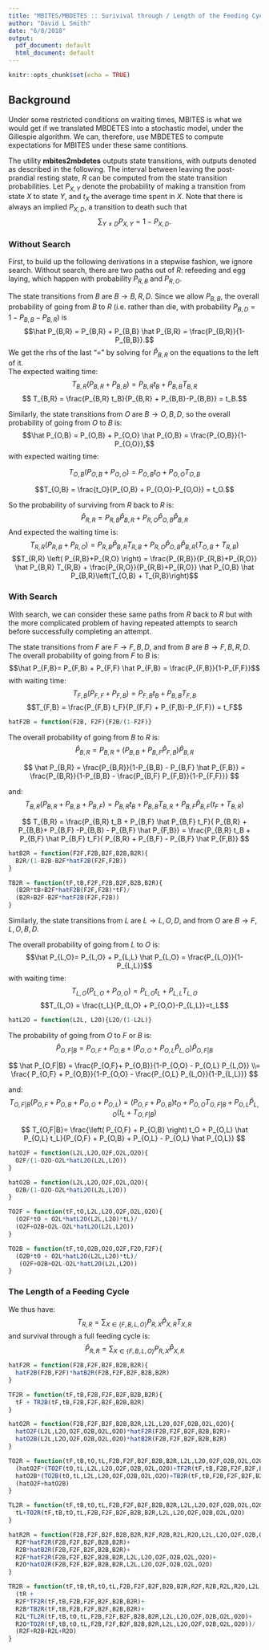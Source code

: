 ```yaml
---
title: "MBITES/MBDETES :: Surivival through / Length of the Feeding Cycle"
author: "David L Smith"
date: "6/8/2018"
output:
  pdf_document: default
  html_document: default
---
```


```r
knitr::opts_chunk$set(echo = TRUE)
```

## Background

Under some restricted conditions on waiting times, MBITES is what we would get if we translated MBDETES into a stochastic model, under the Gillespie algorithm. We can, therefore, use MBDETES to compute expectations for MBITES under these same contitions. 

The utility **mbites2mbdetes** outputs state transitions, with outputs denoted as described in the following. The interval between leaving the post-prandial resting state, $R$ can be computed from the state transition probabilities. Let $P_{X,Y}$ denote the probability of making a transition from state $X$ to state $Y$, and $t_{X}$ the average time spent in $X$. Note that there is always an implied $P_{X,D}$, a transition to death such that $$\sum_{Y\neq D}P_{X,Y} =1-P_{X,D}.$$ 

### Without Search 

First, to build up the following derivations in a stepwise fashion, we ignore search. Without search, there are two paths out of $R$: refeeding and egg laying, which happen with probability $P_{R,B}$ and $P_{R,O}$. 

The state transitions from $B$ are $B\rightarrow {B,R,D}$. Since we allow $P_{B,B}$, the overall probability of going from $B$ to $R$ (i.e. rather than die, with probability $P_{B,D} = 1-P_{B,B}-P_{B,R}$) is 
$$\hat P_{B,R} = P_{B,R} + P_{B,B} \hat P_{B,R} = \frac{P_{B,R}}{1-P_{B,B}}.$$ We get the rhs of the last "=" by solving for $\hat P_{B,R}$ on the equations to the left of it.  
The  expected waiting time: 
$$T_{B,R}\left( P_{B,R} + P_{B,B} \right) = P_{B,R} t_B + P_{B,B} T_{B,R} $$ 
$$ T_{B,R} = \frac{P_{B,R} t_B}{P_{B,R} + P_{B,B}-P_{B,B}} = t_B.$$

Similarly, the state transitions from $O$ are $B\rightarrow {O,B,D}$, so the overall probability of going from $O$ to $B$ is: 
$$\hat P_{O,B} = P_{O,B} + P_{O,O} \hat P_{O,B} = \frac{P_{O,B}}{1-P_{O,O}},$$ 
with expected waiting time: 

$$T_{O,B} \left(P_{O,B} + P_{O,O}\right) = P_{O,B} t_O + P_{O,O} T_{O,B}$$

$$T_{O,B} = \frac{t_O}{P_{O,B} + P_{O,O}-P_{O,O}} = t_O.$$

So the probability of surviving from $R$ back to $R$ is:
$$\hat P_{R,R} = P_{R,B} \hat P_{B,R} + P_{R,O} \hat P_{O,B} \hat P_{B,R}$$
And expected the waiting time is:
$$T_{R,R} \left( P_{R,B}+P_{R,O} \right) = P_{R,B} \hat P_{B,R} T_{R,B} + P_{R,O} \hat P_{O,B} \hat P_{B,R}\left(T_{O,B} +  T_{R,B}\right)$$
$$T_{R,R} \left( P_{R,B}+P_{R,O} \right) = \frac{P_{R,B}}{P_{R,B}+P_{R,O}} \hat P_{B,R} T_{R,B} + \frac{P_{R,O}}{P_{R,B}+P_{R,O}} \hat P_{O,B} \hat P_{B,R}\left(T_{O,B} +  T_{R,B}\right)$$

### With Search

With search, we can consider these same paths from $R$ back to $R$ but with the more complicated problem of having repeated attempts to search before successfully completing an attempt. 

The state transitions from $F$ are  $F\rightarrow {F,B,D}$, and from $B$ are $B\rightarrow {F,B,R,D}$. The overall probability of going from $F$ to $B$ is: 
$$\hat P_{F,B}= P_{F,B} + P_{F,F} \hat P_{F,B} = \frac{P_{F,B}}{1-P_{F,F}}$$
with waiting time: 
$$T_{F,B} \left(P_{F,F} + P_{F,B}\right) = P_{F,B} t_B + P_{B,B} T_{F,B}$$
$$T_{F,B} = \frac{P_{F,B} t_F}{P_{F,F} + P_{F,B}-P_{F,F}} = t_F$$ 

```r
hatF2B = function(F2B, F2F){F2B/(1-F2F)}
```

The overall probability of going from $B$ to $R$ is: 
$$\hat P_{B,R} = P_{B,R} + \left(P_{B,B} + P_{B,F} \hat P_{F,B} \right) \hat P_{B,R}$$

$$ \hat P_{B,R} = \frac{P_{B,R}}{1-P_{B,B} - P_{B,F} \hat P_{F,B}} = \frac{P_{B,R}}{1-P_{B,B} - \frac{P_{B,F} P_{F,B}}{1-P_{F,F}}} $$

and: 
$$ 
T_{B,R} \left( P_{B,R} + P_{B,B}+ P_{B,F} \right)= P_{B,R} t_B + P_{B,B} T_{B,R} + P_{B,F} \hat P_{B,F} \left(t_F +  T_{B,R} \right) 
$$


$$
T_{B,R} = \frac{P_{B,R}  t_B + P_{B,F} \hat P_{B,F} t_F}{ P_{B,R} + P_{B,B}+ P_{B,F} -P_{B,B} - P_{B,F} \hat P_{F,B}} =  \frac{P_{B,R}  t_B + P_{B,F} \hat P_{B,F} t_F}{ P_{B,R} + P_{B,F}  - P_{B,F} \hat P_{F,B}}
$$




```r
hatB2R = function(F2F,F2B,B2F,B2B,B2R){
  B2R/(1-B2B-B2F*hatF2B(F2F,F2B))
}

TB2R = function(tF,tB,F2F,F2B,B2F,B2B,B2R){
  (B2R*tB+B2F*hatF2B(F2F,F2B)*tF)/
  (B2R+B2F-B2F*hatF2B(F2F,F2B))
}
```


Similarly, the state transitions from $L$ are  $L \rightarrow {L,O,D}$, and from $O$ are $B\rightarrow {F,L,O,B,D}$.

The overall probability of going from $L$ to $O$ is:
$$\hat P_{L,O}= P_{L,O} + P_{L,L} \hat P_{L,O} = \frac{P_{L,O}}{1-P_{L,L}}$$
with waiting time: 
$$T_{L,O} \left(P_{L,O} + P_{O,O}\right)  = P_{L,O}t_L + P_{L,L} T_{L,O} $$ 
$$T_{L,O} = \frac{t_L}{P_{L,O} + P_{O,O}-P_{L,L}}=t_L$$

```r
hatL2O = function(L2L, L2O){L2O/(1-L2L)}
```

The probability of going from $O$ to $F$ or $B$ is:
$$\hat P_{O,F|B} = P_{O,F} + P_{O,B} + \left(P_{O,O} + P_{O,L} \hat P_{L,O} \right) \hat P_{O,F|B} $$



$$ \hat P_{O,F|B} = \frac{P_{O,F}+ P_{O,B}}{1-P_{O,O} - P_{O,L} P_{L,O}} \\= \frac{ P_{O,F} + P_{O,B}}{1-P_{O,O} -  \frac{P_{O,L} P_{L,O}}{1-P_{L,L}}} $$

and: 
$$ T_{O,F|B} \left( P_{O,F} + P_{O,B} + P_{O,O} + P_{O,L}\right) = \left( P_{O,F} + P_{O,B} \right) t_O + P_{O,O} T_{O,F|B} + P_{O,L} \hat P_{L,O} \left(t_L + T_{O,F|B} \right)$$

$$ T_{O,F|B}= \frac{\left( P_{O,F} + P_{O,B} \right) t_O + P_{O,L} \hat P_{O,L} t_L}{P_{O,F} + P_{O,B}  + P_{O,L} - P_{O,L} \hat P_{O,L}}
$$

```r
hatO2F = function(L2L,L2O,O2F,O2L,O2O){
  O2F/(1-O2O-O2L*hatL2O(L2L,L2O))
}

hatO2B = function(L2L,L2O,O2F,O2L,O2O){
  O2B/(1-O2O-O2L*hatL2O(L2L,L2O))
}

TO2F = function(tF,tO,L2L,L2O,O2F,O2L,O2O){
  (O2F*tO + O2L*hatL2O(L2L,L2O)*tL)/
  (O2F+O2B+O2L-O2L*hatL2O(L2L,L2O))
}

TO2B = function(tF,tO,O2B,O2O,O2F,F2O,F2F){
  (O2B*tO + O2L*hatL2O(L2L,L2O)*tL)/
   (O2F+O2B+O2L-O2L*hatL2O(L2L,L2O))
}
```

### The Length of a Feeding Cycle

We thus have: 
$$T_{R,R} = \sum_{X \in \left\{F,B,L,O\right\}} P_{R,X} \hat P_{X,R} T_{X,R} $$
and survival through a full feeding cycle is: 
$$\hat P_{R,R} = \sum_{X \in \left\{F,B,L,O\right\}} P_{R,X} \hat P_{X,R}$$

```r

hatF2R = function(F2B,F2F,B2F,B2B,B2R){
  hatF2B(F2B,F2F)*hatB2R(F2B,F2F,B2F,B2B,B2R)
} 

TF2R = function(tF,tB,F2B,F2F,B2F,B2B,B2R){
  tF + TR2B(tF,tB,F2B,F2F,B2F,B2B,B2R)
}

hatO2R = function(F2B,F2F,B2F,B2B,B2R,L2L,L2O,O2F,O2B,O2L,O2O){
  hatO2F(L2L,L2O,O2F,O2B,O2L,O2O)*hatF2R(F2B,F2F,B2F,B2B,B2R)+ 
  hatO2B(L2L,L2O,O2F,O2B,O2L,O2O)*hatB2R(F2B,F2F,B2F,B2B,B2R)
}

TO2R = function(tF,tB,tO,tL,F2B,F2F,B2F,B2B,B2R,L2L,L2O,O2F,O2B,O2L,O2O){
  (hatO2F*(TO2F(tO,tL,L2L,L2O,O2F,O2B,O2L,O2O)+TF2R(tF,tB,F2B,F2F,B2F,B2B,B2R))+ 
  hatO2B*(TO2B(tO,tL,L2L,L2O,O2F,O2B,O2L,O2O)+TB2R(tF,tB,F2B,F2F,B2F,B2B,B2R)))/
  (hatO2F+hatO2B)
}

TL2R = function(tF,tB,tO,tL,F2B,F2F,B2F,B2B,B2R,L2L,L2O,O2F,O2B,O2L,O2O){
  tL+TO2R(tF,tB,tO,tL,F2B,F2F,B2F,B2B,B2R,L2L,L2O,O2F,O2B,O2L,O2O)
}

hatR2R = function(F2B,F2F,B2F,B2B,B2R,R2F,R2B,R2L,R2O,L2L,L2O,O2F,O2B,O2L,O2O){
  R2F*hatF2R(F2B,F2F,B2F,B2B,B2R)+
  R2B*hatB2R(F2B,F2F,B2F,B2B,B2R)+
  R2F*hatF2R(F2B,F2F,B2F,B2B,B2R,L2L,L2O,O2F,O2B,O2L,O2O)+
  R2O*hatO2R(F2B,F2F,B2F,B2B,B2R,L2L,L2O,O2F,O2B,O2L,O2O)
}

TR2R = function(tF,tB,tR,tO,tL,F2B,F2F,B2F,B2B,B2R,R2F,R2B,R2L,R2O,L2L,L2O,O2F,O2B,O2L,O2O){
  (tR + 
  R2F*TF2R(tF,tB,F2B,F2F,B2F,B2B,B2R)+
  R2B*TB2R(tF,tB,F2B,F2F,B2F,B2B,B2R)+
  R2L*TL2R(tF,tB,tO,tL,F2B,F2F,B2F,B2B,B2R,L2L,L2O,O2F,O2B,O2L,O2O)+
  R2O*TO2R(tF,tB,tO,tL,F2B,F2F,B2F,B2B,B2R,L2L,L2O,O2F,O2B,O2L,O2O))/ 
  (R2F+R2B+R2L+R2O) 
}
```


